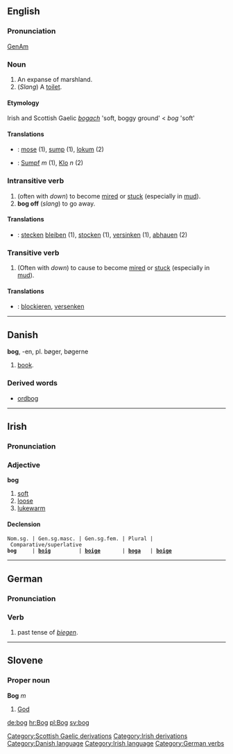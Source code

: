 {{wikipedia}}
== English ==
===Pronunciation===
[[w:General American|GenAm]] {{IPA|[b&#593;g]}}

===Noun===

# An expanse of marshland.
# (''Slang'') A [[toilet]].

====Etymology====
Irish and Scottish Gaelic ''[[bogach]]'' 'soft, boggy ground' < ''bog'' 'soft'

====Translations====

*{{da}}: [[mose]] (1), [[sump]] (1), [[lokum]] (2)
*{{de}}: [[Sumpf]] ''m'' (1), [[Klo]] ''n'' (2)

===Intransitive verb===

# (often with ''down'') to become [[mire]]d or [[stuck]] (especially in [[mud]]).
# '''bog off''' (''slang'') to go away.

====Translations====

* {{de}}: [[stecken]] [[bleiben]] (1), [[stocken]] (1), [[versinken]] (1), [[abhauen]] (2)

===Transitive verb===

# (Often with ''down'') to cause to become [[mire]]d or [[stuck]] (especially in [[mud]]).

====Translations====

* {{de}}: [[blockieren]], [[versenken]]

[[Category:Scottish Gaelic derivations]]
[[Category:Irish derivations]]

----

== Danish ==
'''bog''', -en, pl. bøger, bøgerne

# [[book]].

=== Derived words ===

* [[ordbog]]

[[Category:Danish language]]

----

==Irish==
===Pronunciation===
{{IPA|[bog]}}

===Adjective===
'''bog'''
# [[soft]]
# [[loose]]
# [[lukewarm]]

====Declension====
 Nom.sg. | Gen.sg.masc. | Gen.sg.fem. | Plural | Comparative/superlative
 '''bog'''     | '''[[boig]]'''         | '''[[boige]]'''       | '''[[boga]]'''   | '''[[boige]]'''

[[Category:Irish language]]
----

==German==
===Pronunciation===
{{IPA|[bo&#720;k]}}

===Verb===
# past tense of ''[[biegen]]''.

[[Category:German verbs]]

----

==Slovene==
===Proper noun===
'''Bog''' ''m''

# [[God]]

[[de:bog]]
[[hr:Bog]]
[[pl:Bog]]
[[sv:bog]]